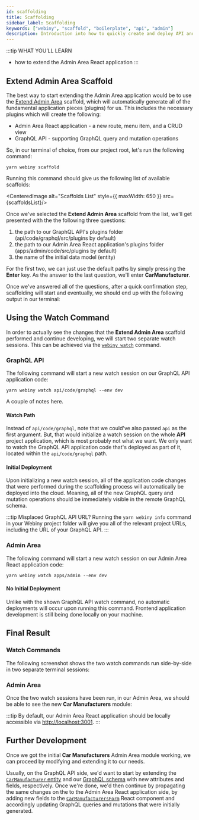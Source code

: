 ```yaml
---
id: scaffolding
title: Scaffolding
sidebar_label: Scaffolding
keywords: ["webiny", "scaffold", "boilerplate", "api", "admin"]
description: Introduction into how to quickly create and deploy API and Admin area applications.
---
```




:::tip WHAT YOU’LL LEARN
- how to extend the Admin Area React application
:::

## Extend Admin Area Scaffold

The best way to start extending the Admin Area application would be to use the [Extend Admin Area](/docs/how-to-guides/webiny-cli/scaffolding/extend-admin-area) scaffold, which will automatically generate all of the fundamental application pieces (plugins) for us. This includes the necessary plugins which will create the following:

- Admin Area React application - a new route, menu item, and a CRUD view
- GraphQL API - supporting GraphQL query and mutation operations

So, in our terminal of choice, from our project root, let's run the following command:

```
yarn webiny scaffold
```

Running this command should give us the following list of available scaffolds:

<CenteredImage alt="Scaffolds List" style={{ maxWidth: 650 }} src={scaffoldsList}/>

Once we've selected the **Extend Admin Area** scaffold from the list, we'll get presented with the the following three questions:

1. the path to our GraphQL API's plugins folder (api/code/graphql/src/plugins by default)
2. the path to our Admin Area React application's plugins folder (apps/admin/code/src/plugins by default)
3. the name of the initial data model (entity)

For the first two, we can just use the default paths by simply pressing the **Enter** key. As the answer to the last question, we'll enter **CarManufacturer**.

Once we've answered all of the questions, after a quick confirmation step, scaffolding will start and eventually, we should end up with the following output in our terminal:

<CenteredImage shadow={false} alt="Extend Admin Area - Full Output" src={scaffoldsFullOutput}/>

## Using the Watch Command

In order to actually see the changes that the **Extend Admin Area** scaffold performed and continue developing, we will start two separate watch sessions. This can be achieved via the [`webiny watch`](/docs/how-to-guides/webiny-cli/use-watch-command) command.

### GraphQL API

The following command will start a new watch session on our GraphQL API application code:

```
yarn webiny watch api/code/graphql --env dev
```

A couple of notes here.

#### Watch Path

Instead of `api/code/graphql`, note that we could've also passed `api` as the first argument. But, that would initialize a watch session on the whole **API** project application, which is most probably not what we want. We only want to watch the GraphQL API application code that's deployed as part of it, located within the `api/code/graphql` path.

#### Initial Deployment

Upon initializing a new watch session, all of the application code changes that were performed during the scaffolding process will automatically be deployed into the cloud. Meaning, all of the new GraphQL query and mutation operations should be immediately visible in the remote GraphQL schema.

:::tip Misplaced GraphQL API URL?
Running the `yarn webiny info` command in your Webiny project folder will give you all of the relevant project URLs, including the URL of your GraphQL API.
:::

### Admin Area

The following command will start a new watch session on our Admin Area React application code:

```
yarn webiny watch apps/admin --env dev
```

#### No Initial Deployment

Unlike with the shown GraphQL API watch command, no automatic deployments will occur upon running this command. Frontend application development is still being done locally on your machine.

## Final Result

### Watch Commands

The following screenshot shows the two watch commands run side-by-side in two separate terminal sessions:

<CenteredImage alt="Watching Our Application Code" src={watchSessions}/>

### Admin Area

Once the two watch sessions have been run, in our Admin Area, we should be able to see the new **Car Manufacturers** module:

<CenteredImage shadow={false} alt="New Car Manufacturers Module" src={scaffoldsAdminArea}/>

:::tip
By default, our Admin Area React application should be locally accessible via [http://localhost:3001](http://localhost:3001).
:::

## Further Development

Once we got the initial **Car Manufacturers** Admin Area module working, we can proceed by modifying and extending it to our needs.

Usually, on the GraphQL API side, we'd want to start by extending the [`CarManufacturer` entity](https://github.com/webiny/webiny-examples/blob/master/blog/webiny-v5.9.0-improved-scaffolds-and-development/api/code/graphql/src/plugins/scaffolds/graphql/carManufacturers/entities/CarManufacturers.ts#L14) and our [GraphQL schema](https://github.com/webiny/webiny-examples/blob/master/blog/webiny-v5.9.0-improved-scaffolds-and-development/api/code/graphql/src/plugins/scaffolds/graphql/carManufacturers/typeDefs.ts) with new attributes and fields, respectively. Once we're done, we'd then continue by propagating the same changes on the to the Admin Area React application side, by adding new fields to the [`CarManufacturersForm`](https://github.com/webiny/webiny-examples/blob/master/blog/webiny-v5.9.0-improved-scaffolds-and-development/apps/admin/code/src/plugins/scaffolds/admin/carManufacturers/views/CarManufacturersForm.tsx#L54) React component and accordingly updating GraphQL queries and mutations that were initially generated.
